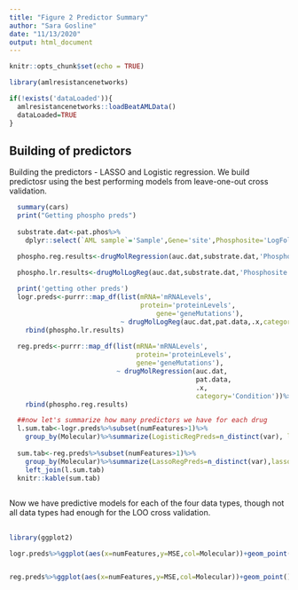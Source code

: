 ```yaml
---
title: "Figure 2 Predictor Summary"
author: "Sara Gosline"
date: "11/13/2020"
output: html_document
---
```


```r
knitr::opts_chunk$set(echo = TRUE)

library(amlresistancenetworks)

if(!exists('dataLoaded')){
  amlresistancenetworks::loadBeatAMLData()
  dataLoaded=TRUE
}
```

## Building of predictors

Building the predictors - LASSO and Logistic regression. We build predictosr using the best performing models from leave-one-out cross validation. 

```r
  summary(cars)
  print("Getting phospho preds")
  
  substrate.dat<-pat.phos%>%
    dplyr::select(`AML sample`='Sample',Gene='site',Phosphosite='LogFoldChange')

  phospho.reg.results<-drugMolRegression(auc.dat,substrate.dat,'Phosphosite')

  phospho.lr.results<-drugMolLogReg(auc.dat,substrate.dat,'Phosphosite')
  
  print('getting other preds')
  logr.preds<-purrr::map_df(list(mRNA='mRNALevels',
                                 protein='proteinLevels',
                                     gene='geneMutations'),
                            ~ drugMolLogReg(auc.dat,pat.data,.x,category='Condition'))%>%
    rbind(phospho.lr.results)
  
  reg.preds<-purrr::map_df(list(mRNA='mRNALevels',
                                protein='proteinLevels',
                                gene='geneMutations'),
                           ~ drugMolRegression(auc.dat,
                                               pat.data,                                
                                               .x,
                                               category='Condition'))%>%
    rbind(phospho.reg.results)

  ##now let's summarize how many predictors we have for each drug
  l.sum.tab<-logr.preds%>%subset(numFeatures>1)%>%
    group_by(Molecular)%>%summarize(LogisticRegPreds=n_distinct(var), logisticError=mean(MSE))
  
  sum.tab<-reg.preds%>%subset(numFeatures>1)%>%
    group_by(Molecular)%>%summarize(LassoRegPreds=n_distinct(var),lassoError=mean(MSE))%>%
    left_join(l.sum.tab)
  knitr::kable(sum.tab)
    
```

Now we have predictive models for each of the four data types, though not all data types had enough for the LOO cross validation. 

## 


```r

library(ggplot2)

logr.preds%>%ggplot(aes(x=numFeatures,y=MSE,col=Molecular))+geom_point()+scale_color_viridis_d()+ggtitle("Logistic Regression Predictor Performance")


reg.preds%>%ggplot(aes(x=numFeatures,y=MSE,col=Molecular))+geom_point()+scale_color_viridis_d()+ggtitle("LASSO Regression Predictor Performance")
```


